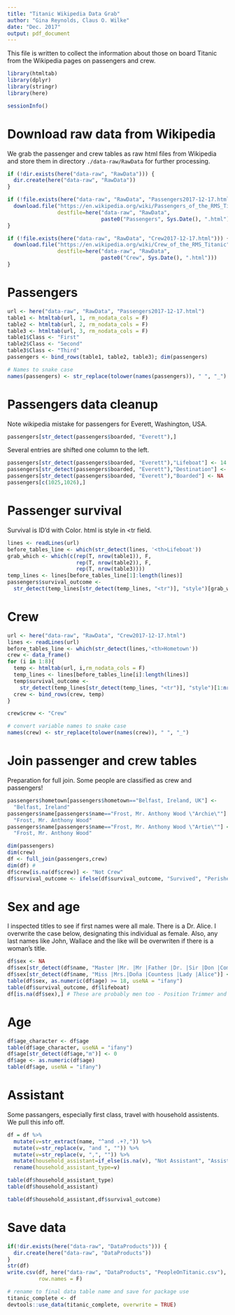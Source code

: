 ```yaml
---
title: "Titanic Wikipedia Data Grab"
author: "Gina Reynolds, Claus O. Wilke"
date: "Dec. 2017"
output: pdf_document
---
```


This file is written to collect the information about those on board Titanic from the Wikipedia pages on passengers and crew. 

```r
library(htmltab)
library(dplyr)
library(stringr)
library(here)
```
```r
sessionInfo()
```

# Download raw data from Wikipedia

We grab the passenger and crew tables as raw html files from Wikipedia and store them in directory `./data-raw/RawData` for further processing.

```r
if (!dir.exists(here("data-raw", "RawData"))) {
  dir.create(here("data-raw", "RawData"))
}

if (!file.exists(here("data-raw", "RawData", "Passengers2017-12-17.html")))  {
  download.file("https://en.wikipedia.org/wiki/Passengers_of_the_RMS_Titanic",
                destfile=here("data-raw", "RawData",
                              paste0("Passengers", Sys.Date(), ".html")))
}

if (!file.exists(here("data-raw", "RawData", "Crew2017-12-17.html"))) {
  download.file("https://en.wikipedia.org/wiki/Crew_of_the_RMS_Titanic",
                destfile=here("data-raw", "RawData",
                              paste0("Crew", Sys.Date(), ".html")))
}
```

# Passengers
```r
url <- here("data-raw", "RawData", "Passengers2017-12-17.html")
table1 <- htmltab(url, 1, rm_nodata_cols = F)
table2 <- htmltab(url, 2, rm_nodata_cols = F)
table3 <- htmltab(url, 3, rm_nodata_cols = F)
table1$Class <- "First"
table2$Class <- "Second"
table3$Class <- "Third"
passengers <- bind_rows(table1, table2, table3); dim(passengers)

# Names to snake case
names(passengers) <- str_replace(tolower(names(passengers)), " ", "_")
```

# Passengers data cleanup

Note wikipedia mistake for passengers for Everett, Washington, USA.
```r
passengers[str_detect(passengers$boarded, "Everett"),]
```
Several entries are shifted one column to the left.

```r
passengers[str_detect(passengers$boarded, "Everett"),"Lifeboat"] <- 14
passengers[str_detect(passengers$boarded, "Everett"),"Destination"] <- "Everett, Washington, USA"
passengers[str_detect(passengers$boarded, "Everett"),"Boarded"] <- NA
passengers[c(1025,1026),]
```


# Passenger survival

Survival is ID'd with Color. html is style in \<tr field.
```r
lines <- readLines(url)
before_tables_line <- which(str_detect(lines, '<th>Lifeboat'))
grab_which <- which(c(rep(T, nrow(table1)), F, 
                      rep(T, nrow(table2)), F, 
                      rep(T, nrow(table3))))
temp_lines <- lines[before_tables_line[1]:length(lines)]
passengers$survival_outcome <- 
  str_detect(temp_lines[str_detect(temp_lines, "<tr")], "style")[grab_which]
```

# Crew
```r
url <- here("data-raw", "RawData", "Crew2017-12-17.html")
lines <- readLines(url)
before_tables_line <- which(str_detect(lines,'<th>Hometown'))
crew <- data_frame()
for (i in 1:8){
  temp <- htmltab(url, i,rm_nodata_cols = F)
  temp_lines <- lines[before_tables_line[i]:length(lines)]
  temp$survival_outcome <- 
    str_detect(temp_lines[str_detect(temp_lines, "<tr")], "style")[1:nrow(temp)]
  crew <- bind_rows(crew, temp)
}

crew$crew <- "Crew"

# convert variable names to snake case
names(crew) <- str_replace(tolower(names(crew)), " ", "_")
```

# Join passenger and crew tables

Preparation for full join. Some people are classified as crew and passengers!
```r
passengers$hometown[passengers$hometown=="Belfast, Ireland, UK"] <- 
  "Belfast, Ireland"
passengers$name[passengers$name=="Frost, Mr. Anthony Wood \"Archie\""] <- 
  "Frost, Mr. Anthony Wood"
passengers$name[passengers$name=="Frost, Mr. Anthony Wood \"Artie\""] <- 
  "Frost, Mr. Anthony Wood"

dim(passengers)
dim(crew)
df <- full_join(passengers,crew)
dim(df) # 
df$crew[is.na(df$crew)] <- "Not Crew"
df$survival_outcome <- ifelse(df$survival_outcome, "Survived", "Perished")
```



# Sex and age

I inspected titles to see if first names were all male.  There is a Dr. Alice. I overwrite the case below, designating this individual as female. Also, any last names like John, Wallace and the like will be overwriten if there is a woman's title.  
```r
df$sex <- NA
df$sex[str_detect(df$name, "Master |Mr. |Mr |Father |Dr. |Sir |Don |Commander |Captain |Major |Colonel |Reverend |Lieutenant |John |Walter|Georges |Wallace|Theodore |Roger |Percy|George ")] <- "Male"
df$sex[str_detect(df$name, "Miss |Mrs.|Doña |Countess |Lady |Alice")] <- "Female"
table(df$sex, as.numeric(df$age) >= 18, useNA = "ifany")
table(df$survival_outcome, df$lifeboat)
df[is.na(df$sex),] # These are probably men too - Position Trimmer and Fireman/Stoker
```



# Age
```r
df$age_character <- df$age
table(df$age_character, useNA = "ifany")
df$age[str_detect(df$age,"m")] <- 0
df$age <- as.numeric(df$age)
table(df$age, useNA = "ifany")
```

# Assistant

Some passangers, especially first class, travel with household assistents. We pull this info off. 

```r
df = df %>% 
  mutate(v=str_extract(name, "^and .+?,")) %>% 
  mutate(v=str_replace(v, "and ", "")) %>% 
  mutate(v=str_replace(v, ",", "")) %>%
  mutate(household_assistant=if_else(is.na(v), "Not Assistant", "Assistant")) %>% 
  rename(household_assistant_type=v) 

table(df$household_assistant_type)
table(df$household_assistant)

table(df$household_assistant,df$survival_outcome)
```


# Save data
```r
if(!dir.exists(here("data-raw", "DataProducts"))) {
  dir.create(here("data-raw", "DataProducts"))
}
str(df)
write.csv(df, here("data-raw", "DataProducts", "PeopleOnTitanic.csv"), 
          row.names = F)

# rename to final data table name and save for package use
titanic_complete <- df 
devtools::use_data(titanic_complete, overwrite = TRUE)
```

